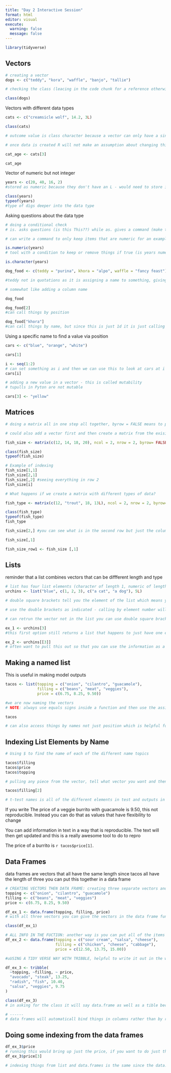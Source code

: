 ```yaml
---
title: "Day 2 Interactive Session"
format: html
editor: visual
execute: 
  warning: false
  message: false
---
```


```r
library(tidyverse)
```


## Vectors

```r

# creating a vector
dogs <- c("teddy", "kora", "waffle", "banjo", "tallie")

# checking the class (leacing in the code chunk for a reference otherwise just do it in the console)

class(dogs)
```

Vectors with different data types

```r

cats <- c("creamsicle wolf", 14.2, 3L)

class(cats)

# outcome value is class character because a vector can only have a single class everything will be coersed to what ever data structure is most flexible (ie. character for this instance)

# once data is created R will not make an assumption about changing thing specifically based on what it is - example below with cat_age being a character

cat_age <- cats[3]

cat_age
```

Vector of numeric but not integer

```r

years <- c(20, 40, 16, 2)
#stored as numeric because they don't have an L - would need to store it as 20L, 40L, etc. or change the class to integer down the line

class(years)
typeof(years)
#type of digs deeper into the data type

```

Asking questions about the data type

```r

# doing a conditional check
# is. asks questions (is this This??) while as. gives a command (make this This)

# can write a command to only keep items that are numeric for an example

is.numeric(years)
# tool with a condition to keep or remove things if true (is years numeric)

is.character(years)
```

```r

dog_food <- c(teddy = "purina", khora = "alpo", waffle = "fancy feast")

#teddy not in quotations as it is assigning a name to something, giving a name to each element

# somewhat like adding a column name

dog_food

dog_food[2]
#can call things by position

dog_food["khora"]
#can call things by name, but since this is just 1d it is just calling things by name and not a column or anything

```

Using a specific name to find a value via position

```r

cars <- c("blue", "orange", "white")

cars[1]

i <- seq(1:2)
# can set something as i and then we can use this to look at cars at i
cars[i]

# adding a new value in a vector - this is called mutability
# tupulls in Pyton are not mutable

cars[3] <- "yellow"
```

## Matrices

```r

# doing a matrix all in one step all together, byrow = FALSE means to populate them by column

# could also add a vector first and then create a matrix from the exisiting vector object

fish_size <- matrix(c(12, 14, 18, 20), ncol = 2, nrow = 2, byrow= FALSE)

class(fish_size)
typeof(fish_size)

# Example of indexing
fish_size[1,1]
fish_size[2,1]
fish_size[,2] #seeing everything in row 2
fish_size[i]

# What happens if we create a matrix with different types of data?

fish_type <- matrix(c(12, "trout", 18, 13L), ncol = 2, nrow = 2, byrow= FALSE)

class(fish_type)
typeof(fish_type)
fish_type

fish_size[2,] #you can see what is in the second row but just the columns (it goes row, column)

fish_size[,1]

fish_size_row1 <- fish_size [,1]

```

## Lists

reminder that a list combines vectors that can be diffferent length and type

```r

# list has four list elements (character of length 1, numeric of length 3 and string of length 2 and integer of length 1)
urchins <- list("blue", c(1, 2, 3), c("a cat", "a dog"), 5L)

# double square brackets tell you the element of the list which means you can also access different components of the list

# use the double brackets as indicated - calling by element number will such as urchins[3] but it will retrun it as a ist

# can retrun the vector not in the list you can use double square brackets

ex_1 <- urchins[3]
#this first option still returns a list that happens to just have one element

ex_2 <- urchins[[3]]
# often want to pull this out so that you can use the information as a vector

```

## Making a named list

This is useful in making model outputs

```r

tacos <- list(topping = c("onion", "cilantro", "guacamole"),
              filling = c("beans", "meat", "veggies"),
              price = c(6.75, 8.25, 9.50))

#we are now naming the vectors
# NOTE: always use equals signs inside a function and then use the assignment operator when storing an object

tacos

# can also access things by names not just position which is helpful for reproduciblity


```

## Indexing List Elements by Name

```r

# Using $ to find the name of each of the different name topics

tacos$filling
tacos$price
tacos$topping

# pulling any piece from the vector, tell what vector you want and then the position

tacos$filling[2]

# t-test names is all of the different elements in test and outputs in the list, which is helpful for reproducibility and could also 


```

If you write The price of a veggie burrito with guacamole is 9.50, this not reproducible. Instead you can do that as values that have flexibility to change

You can add information in text in a way that is reproducible. The text will then get updated and this is a really awesome tool to do to repro

The price of a burrito is `r tacos$price[1]`.

## Data Frames
data frames are vectors that all have the same length
since tacos all have the length of three you can put this together in a data frame

```r

# CREATING VECTORS THEN DATA FRAME: creating three separate vectors and combine in data frame
topping <- c("onion", "cilantro", "guacamole")
filling <- c("beans", "meat", "veggies")
price <- c(6.75, 8.25, 9.50)

df_ex_1 <- data.frame(topping, filling, price)
# with all three vectors you can give the vectors in the data frame function

class(df_ex_1)

# ALL INFO IN THE FUCTION: another way is you can put all of the items in the function, if it gets crazy then don't do it like this
df_ex_2 <- data.frame(topping = c("sour cream", "salsa", "cheese"),
                      filling = c("chicken", "cheese", "cabbage"),
                      price = c(12.50, 13.75, 15.00))

#uUSING A TIDY VERSE WAY WITH TRIBBLE, helpful to write it out in the way of how the data frame will look

df_ex_3 <- tribble(
  ~topping, ~filling, ~ price,
  "avocado", "steak", 13.25,
  "radish", "fish", 10.40,
  "salsa", "veggies", 9.75
)

class(df_ex_3)
# in asking for the class it will say data.frame as well as a tible because it returns more info when calling back the data.frame with the tibble funciton

# ------
# data frames will automaticall bind things in columns rather than by row can use rbind(topping, filling, price)

```


## Doing some indexing from the data frames

```r

df_ex_3$price
# running this would bring up just the price, if you want to do just the thrird element of the price column it would look like:
df_ex_3$price[3]

# indexing things from list and data.frames is the same since the data.frame is just a series of lists aligned in a column

```

